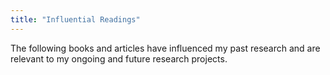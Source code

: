 ```yaml
---
title: "Influential Readings"
---
```

The following books and articles have influenced my past research and are relevant to my ongoing and future research projects. 
